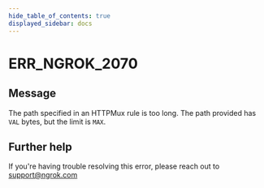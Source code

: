 ```yaml
---
hide_table_of_contents: true
displayed_sidebar: docs
---
```



# ERR_NGROK_2070

## Message

The path specified in an HTTPMux rule is too long. The path provided has `VAL` bytes, but the limit is `MAX`.

<ErrorDetails error="err_ngrok_2070" />

## Further help

If you're having trouble resolving this error, please reach out to [support@ngrok.com](mailto:support@ngrok.com?subject=Help%20with%20ERR_NGROK_2070)
